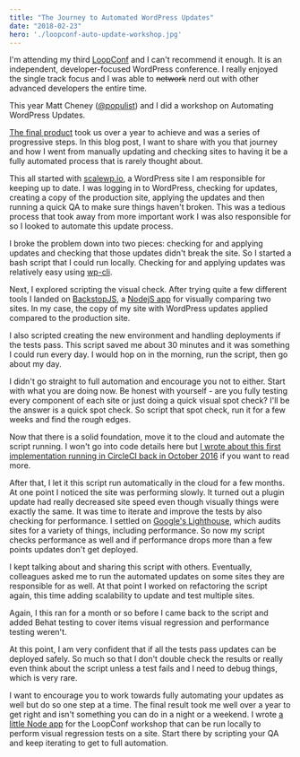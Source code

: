 ```yaml
---
title: "The Journey to Automated WordPress Updates"
date: "2018-02-23"
hero: './loopconf-auto-update-workshop.jpg'
---
```

I'm attending my third [LoopConf](https://loopconf.com/) and I can't recommend it enough. It is an independent, developer-focused WordPress conference. I really enjoyed the single track focus and I was able to ~~network~~ nerd out with other advanced developers the entire time.

This year Matt Cheney ([@populist](https://twitter.com/populist)) and I did a workshop on Automating WordPress Updates.

[The final product](https://github.com/ataylorme/wordpress-at-scale-auto-update) took us over a year to achieve and was a series of progressive steps. In this blog post, I want to share with you that journey and how I went from manually updating and checking sites to having it be a fully automated process that is rarely thought about.

This all started with [scalewp.io](https://scalewp.io/), a WordPress site I am responsible for keeping up to date. I was logging in to WordPress, checking for updates, creating a copy of the production site, applying the updates and then running a quick QA to make sure things haven't broken. This was a tedious process that took away from more important work I was also responsible for so I looked to automate this update process.

I broke the problem down into two pieces: checking for and applying updates and checking that those updates didn't break the site. So I started a bash script that I could run locally. Checking for and applying updates was relatively easy using [wp-cli](https://wp-cli.org/).

Next, I explored scripting the visual check. After trying quite a few different tools I landed on [BackstopJS](https://github.com/garris/BackstopJS), a [NodejS app](https://nodejs.org/) for visually comparing two sites. In my case, the copy of my site with WordPress updates applied compared to the production site.

I also scripted creating the new environment and handling deployments if the tests pass. This script saved me about 30 minutes and it was something I could run every day. I would hop on in the morning, run the script, then go about my day.

I didn't go straight to full automation and encourage you not to either. Start with what you are doing now. Be honest with yourself - are you fully testing every component of each site or just doing a quick visual spot check? I'll be the answer is a quick spot check. So script that spot check, run it for a few weeks and find the rough edges.

Now that there is a solid foundation, move it to the cloud and automate the script running. I won't go into code details here but [I wrote about this first implementation running in CircleCI back in October 2016](https://pantheon.io/blog/automating-wordpress-core-and-plugin-updates-visual-regression-testing) if you want to read more.

After that, I let it this script run automatically in the cloud for a few months. At one point I noticed the site was performing slowly. It turned out a plugin update had really decreased site speed even though visually things were exactly the same. It was time to iterate and improve the tests by also checking for performance. I settled on [Google's Lighthouse](https://developers.google.com/web/tools/lighthouse/), which audits sites for a variety of things, including performance. So now my script checks performance as well and if performance drops more than a few points updates don't get deployed.

I kept talking about and sharing this script with others. Eventually, colleagues asked me to run the automated updates on some sites they are responsible for as well. At that point I worked on refactoring the script again, this time adding scalability to update and test multiple sites.

Again, I this ran for a month or so before I came back to the script and added Behat testing to cover items visual regression and performance testing weren't.

At this point, I am very confident that if all the tests pass updates can be deployed safely. So much so that I don't double check the results or really even think about the script unless a test fails and I need to debug things, which is very rare.

I want to encourage you to work towards fully automating your updates as well but do so one step at a time. The final result took me well over a year to get right and isn't something you can do in a night or a weekend. I wrote [a little Node app](https://github.com/ataylorme/loopconf-2018-automated-update-workshop) for the LoopConf workshop that can be run locally to perform visual regression tests on a site. Start there by scripting your QA and keep iterating to get to full automation.

